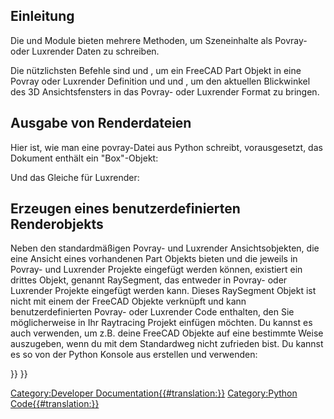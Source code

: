 <languages/>
==Einleitung==

Die {{incode|Raytracing}} und {{incode|RaytracingGui}} Module bieten mehrere Methoden, um Szeneinhalte als Povray- oder Luxrender Daten zu schreiben.

Die nützlichsten Befehle sind {{incode|Raytracing.getPartAsPovray()}} und {{incode|Raytracing.getPartAsLux()}}, um ein FreeCAD Part Objekt in eine Povray oder Luxrender Definition und {{incode|RaytracingGui zu rendern.povViewCamera()}} und {{incode|RaytracinGui.luxViewCamera()}}, um den aktuellen Blickwinkel des 3D Ansichtsfensters in das Povray- oder Luxrender Format zu bringen.

== Ausgabe von Renderdateien ==

Hier ist, wie man eine povray-Datei aus Python schreibt, vorausgesetzt, das Dokument enthält ein "Box"-Objekt:

{{Code|code=
import Raytracing,RaytracingGui
OutFile = open('C:/Documents and Settings/jriegel/Desktop/test.pov','w')
OutFile.write(open(App.getResourceDir()+'Mod/Raytracing/Templates/ProjectStd.pov').read())
OutFile.write(RaytracingGui.povViewCamera())
OutFile.write(Raytracing.getPartAsPovray('Box',App.activeDocument().Box.Shape,0.800000,0.800000,0.800000))
OutFile.close()
del OutFile
}}

Und das Gleiche für Luxrender:

{{Code|code=
import Raytracing,RaytracingGui
OutFile = open('C:/Documents and Settings/jriegel/Desktop/test.lxs','w')
OutFile.write(open(App.getResourceDir()+'Mod/Raytracing/Templates/LuxClassic.lxs').read())
OutFile.write(RaytracingGui.luxViewCamera())
OutFile.write(Raytracing.getPartAsLux('Box',App.activeDocument().Box.Shape,0.800000,0.800000,0.800000))
OutFile.close()
del OutFile
}}

== Erzeugen eines benutzerdefinierten Renderobjekts ==
Neben den standardmäßigen Povray- und Luxrender Ansichtsobjekten, die eine Ansicht eines vorhandenen Part Objekts bieten und die jeweils in Povray- und Luxrender Projekte eingefügt werden können, existiert ein drittes Objekt, genannt RaySegment, das entweder in Povray- oder Luxrender Projekte eingefügt werden kann. Dieses RaySegment Objekt ist nicht mit einem der FreeCAD Objekte verknüpft und kann benutzerdefinierten Povray- oder Luxrender Code enthalten, den Sie möglicherweise in Ihr Raytracing Projekt einfügen möchten. Du kannst es auch verwenden, um z.B. deine FreeCAD Objekte auf eine bestimmte Weise auszugeben, wenn du mit dem Standardweg nicht zufrieden bist. Du kannst es so von der Python Konsole aus erstellen und verwenden:

{{Code|code=
myRaytracingProject = FreeCAD.ActiveDocument.PovProject
myCustomRenderObject = FreeCAD.ActiveDocument.addObject("Raytracing::RaySegment","myRenderObject")
myRaytracingProject.addObject(myCustomRenderObject)
myCustomRenderObject.Result = "// Hello from python!"
}}

{{Powerdocnavi{{#translation:}}}}
[[Category:Developer Documentation{{#translation:}}]]
[[Category:Python Code{{#translation:}}]]
{{Raytracing Tools navi{{#translation:}}}}
{{clear}}